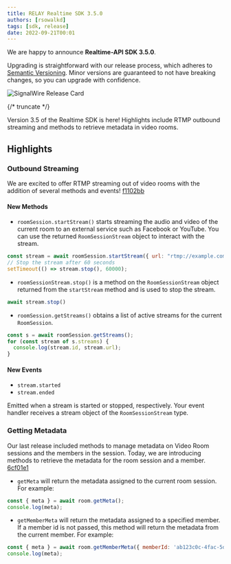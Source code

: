 ---
title: RELAY Realtime SDK 3.5.0
authors: [rsowalkd]
tags: [sdk, release]
date: 2022-09-21T00:01
---

We are happy to announce **Realtime-API SDK 3.5.0**.

Upgrading is straightforward with our release process, which adheres to [Semantic Versioning](https://semver.org/).
Minor versions are guaranteed to not have breaking changes, so you can upgrade with confidence.

![SignalWire Release Card](./_img/img.png)


{/* truncate */}

Version 3.5 of the Realtime SDK is here! Highlights include RTMP outbound streaming and methods to retrieve metadata in video rooms.

## Highlights

### Outbound Streaming
We are excited to offer RTMP streaming out of video rooms with the addition of several methods and events! [f1102bb](https://github.com/signalwire/signalwire-js/commit/f1102bb6817f119b2f7b063c7e1e5ab2be4e8ec5)

#### New Methods
- `roomSession.startStream()` starts streaming the audio and video of the current room to an external service such as Facebook or YouTube. You can use the returned `RoomSessionStream` object to interact with the stream.

```javascript
const stream = await roomSession.startStream({ url: "rtmp://example.com" });
// Stop the stream after 60 seconds
setTimeout(() => stream.stop(), 60000);
```

- `roomSessionStream.stop()` is a method on the `RoomSessionStream` object returned from the `startStream` method and is used to stop the stream.

```javascript
await stream.stop()
```

- `roomSession.getStreams()` obtains a list of active streams for the current `RoomSession`.

```javascript
const s = await roomSession.getStreams();
for (const stream of s.streams) {
  console.log(stream.id, stream.url);
}
```

#### New Events
- `stream.started`
- `stream.ended`

Emitted when a stream is started or stopped, respectively. Your event handler receives a stream object of the `RoomSessionStream` type.

### Getting Metadata
Our last release included methods to manage metadata on Video Room sessions and the members in the session. Today, we are introducing methods to retrieve the metadata for the room session and a member. [6cf01e1](https://github.com/signalwire/signalwire-js/commit/6cf01e1cecfc30395691aae68b6be15de140bd41)

- `getMeta` will return the metadata assigned to the current room session. For example:

```javascript
const { meta } = await room.getMeta();
console.log(meta);
```

- `getMemberMeta` will return the metadata assigned to a specified member. If a member id is not passed, this method will return the metadata from the current member. For example:

```javascript
const { meta } = await room.getMemberMeta({ memberId: 'ab123c0c-4fac-5def-b06f-d5b8614b8999' });
console.log(meta);
```